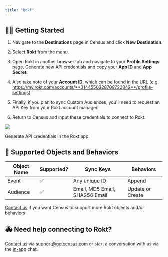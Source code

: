```yaml
---
title: "Rokt"
---
```


## 🏃‍♀️ Getting Started

1. Navigate to the **Destinations** page in Census and click **New Destination**.

2. Select **Rokt** from the menu.

3. Open Rokt in another browser tab and navigate to your **Profile Settings** page. Generate new API credentials and copy your **App ID** and **App Secret**.

4. Also take note of your **Account ID**, which can be found in the URL (e.g. https://my.rokt.com/accounts/**3144550328709722342**/profile-settings).

5. Finally, if you plan to sync Custom Audiences, you'll need to request an API Key from your Rokt account manager.

6. Return to Census and input these credentials to connect to Rokt.

![](/images/destinations/rokt.png)

Generate API credentials in the Rokt app.

## 🔀 Supported Objects and Behaviors

| **Object Name** | **Supported?** | **Sync Keys**                  | **Behaviors**    |
| --------------- | -------------- | ------------------------------ | ---------------- |
| Event           | ✅              | Any unique ID                  | Append           |
| Audience        | ✅              | Email, MD5 Email, SHA256 Email | Update or Create |

[Contact us](mailto:support@getcensus.com) if you want Census to support more Rokt objects and/or behaviors.

## 🚑 Need help connecting to Rokt?

[Contact us](mailto:support@getcensus.com) via support@getcensus.com or start a conversation with us via the [in-app](https://app.getcensus.com) chat.